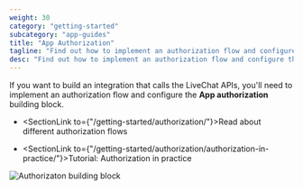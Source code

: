 ```yaml
---
weight: 30
category: "getting-started"
subcategory: "app-guides"
title: "App Authorization"
tagline: "Find out how to implement an authorization flow and configure the App authorization building block."
desc: "Find out how to implement an authorization flow and configure the App authorization building block."
---
```


If you want to build an integration that calls the LiveChat APIs, you'll need to implement an authorization flow and configure the **App authorization** building block.

- <SectionLink to={"/getting-started/authorization/"}>Read about different authorization flows</SectionLink>

- <SectionLink to={"/getting-started/authorization/authorization-in-practice/"}>Tutorial: Authorization in practice </SectionLink>

<div style="max-width: 600px">
  <img src="authorizationn-block-livechat.png" alt="Authorizaton building block"/>
</div>
